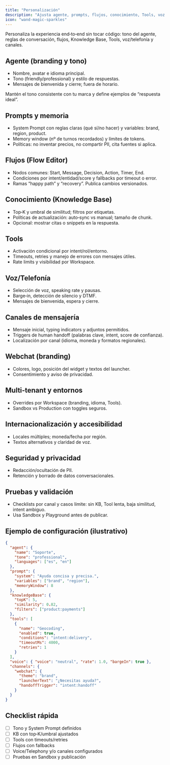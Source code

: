 ```yaml
---
title: "Personalización"
description: "Ajusta agente, prompts, flujos, conocimiento, Tools, voz y canales para tu caso de uso"
icon: "wand-magic-sparkles"
---
```


Personaliza la experiencia end‑to‑end sin tocar código: tono del agente, reglas de conversación, flujos, Knowledge Base, Tools, voz/telefonía y canales.

## Agente (branding y tono)

- Nombre, avatar e idioma principal.
- Tono (friendly/professional) y estilo de respuestas.
- Mensajes de bienvenida y cierre; fuera de horario.

<Tip>
  Mantén el tono consistente con tu marca y define ejemplos de “respuesta
  ideal”.
</Tip>

## Prompts y memoria

- System Prompt con reglas claras (qué sí/no hacer) y variables: brand, region, product.
- Memory window (nº de turnos recordados) y límites de tokens.
- Políticas: no inventar precios, no compartir PII, cita fuentes si aplica.

## Flujos (Flow Editor)

- Nodos comunes: Start, Message, Decision, Action, Timer, End.
- Condiciones por intent/entidad/score y fallbacks por timeout o error.
- Ramas “happy path” y “recovery”. Publica cambios versionados.

## Conocimiento (Knowledge Base)

- Top‑K y umbral de similitud; filtros por etiquetas.
- Políticas de actualización: auto‑sync vs manual; tamaño de chunk.
- Opcional: mostrar citas o snippets en la respuesta.

## Tools

- Activación condicional por intent/rol/entorno.
- Timeouts, retries y manejo de errores con mensajes útiles.
- Rate limits y visibilidad por Workspace.

## Voz/Telefonía

- Selección de voz, speaking rate y pausas.
- Barge‑in, detección de silencio y DTMF.
- Mensajes de bienvenida, espera y cierre.

## Canales de mensajería

- Mensaje inicial, typing indicators y adjuntos permitidos.
- Triggers de human handoff (palabras clave, intent, score de confianza).
- Localización por canal (idioma, moneda y formatos regionales).

## Webchat (branding)

- Colores, logo, posición del widget y textos del launcher.
- Consentimiento y aviso de privacidad.

## Multi‑tenant y entornos

- Overrides por Workspace (branding, idioma, Tools).
- Sandbox vs Production con toggles seguros.

## Internacionalización y accesibilidad

- Locales múltiples; moneda/fecha por región.
- Textos alternativos y claridad de voz.

## Seguridad y privacidad

- Redacción/ocultación de PII.
- Retención y borrado de datos conversacionales.

## Pruebas y validación

- Checklists por canal y casos límite: sin KB, Tool lenta, baja similitud, intent ambiguo.
- Usa Sandbox y Playground antes de publicar.

## Ejemplo de configuración (ilustrativo)

```json
{
  "agent": {
    "name": "Soporte",
    "tone": "professional",
    "languages": ["es", "en"]
  },
  "prompt": {
    "system": "Ayuda concisa y precisa.",
    "variables": ["brand", "region"],
    "memoryWindow": 8
  },
  "knowledgeBase": {
    "topK": 5,
    "similarity": 0.82,
    "filters": ["product:payments"]
  },
  "tools": [
    {
      "name": "Geocoding",
      "enabled": true,
      "conditions": "intent:delivery",
      "timeoutMs": 4000,
      "retries": 1
    }
  ],
  "voice": { "voice": "neutral", "rate": 1.0, "bargeIn": true },
  "channels": {
    "webchat": {
      "theme": "brand",
      "launcherText": "¿Necesitas ayuda?",
      "handoffTrigger": "intent:handoff"
    }
  }
}
```

## Checklist rápida

- [ ] Tono y System Prompt definidos
- [ ] KB con top‑K/umbral ajustados
- [ ] Tools con timeouts/retries
- [ ] Flujos con fallbacks
- [ ] Voice/Telephony y/o canales configurados
- [ ] Pruebas en Sandbox y publicación
